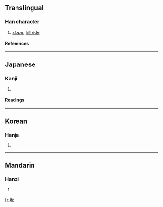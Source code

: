{{see|阪}}

==Translingual==
===Han character===
{{Han char|rn=32|rad=土|as=04|sn=7|four=|canj=土竹水 (GHE)}}
# [[slope]], [[hillside]]
====References====
{{Han ref|kx=0224.260|dkj=04910|dj=0459.140|hdz=10423.090|uh=5742|ud=22338}}

----
==Japanese==
===Kanji===
{{ja-kanji|grade=3|rs=土04}}
# {{defn|Japanese}} 
====Readings====
{{ja-readings|on=[[はん]] (han)|kun=[[さか]] (saka)}}
----
==Korean==
===Hanja===
{{ko-hanja|hangeul=판|rv=pan|mr=p'an}}
# {{defn|Korean}}
----
==Mandarin==
===Hanzi===
{{cmn-hanzi|tra=阪|pin=[[bǎn]] ([[ban3]])|wg=pan<sup>3</sup>}}
# {{defn|Mandarin}}

[[fr:坂]]